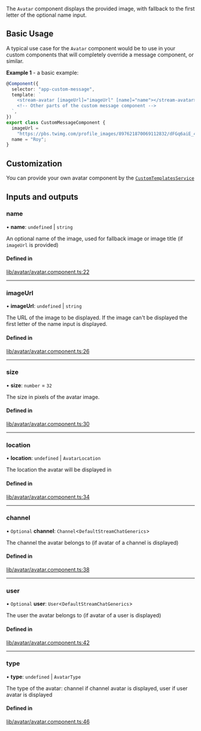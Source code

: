 The `Avatar` component displays the provided image, with fallback to the first letter of the optional name input.

## Basic Usage

A typical use case for the `Avatar` component would be to use in your custom components that will completely override a message component, or similar.

**Example 1** - a basic example:

```typescript
@Component({
  selector: "app-custom-message",
  template: `
    <stream-avatar [imageUrl]="imageUrl" [name]="name"></stream-avatar>
    <!-- Other parts of the custom message component -->
  `,
})
export class CustomMessageComponent {
  imageUrl =
    "https://pbs.twimg.com/profile_images/897621870069112832/dFGq6aiE_400x400.jpg";
  name = "Roy";
}
```

## Customization

You can provide your own avatar component by the [`CustomTemplatesService`](../services/CustomTemplatesService.mdx)

[//]: # "Start of generated content"
## Inputs and outputs 


### name

• **name**: `undefined` \| `string`

An optional name of the image, used for fallback image or image title (if `imageUrl` is provided)

#### Defined in

[lib/avatar/avatar.component.ts:22](https://github.com/GetStream/stream-chat-angular/blob/168e66d/projects/stream-chat-angular/src/lib/avatar/avatar.component.ts#L22)

___

### imageUrl

• **imageUrl**: `undefined` \| `string`

The URL of the image to be displayed. If the image can't be displayed the first letter of the name input is displayed.

#### Defined in

[lib/avatar/avatar.component.ts:26](https://github.com/GetStream/stream-chat-angular/blob/168e66d/projects/stream-chat-angular/src/lib/avatar/avatar.component.ts#L26)

___

### size

• **size**: `number` = `32`

The size in pixels of the avatar image.

#### Defined in

[lib/avatar/avatar.component.ts:30](https://github.com/GetStream/stream-chat-angular/blob/168e66d/projects/stream-chat-angular/src/lib/avatar/avatar.component.ts#L30)

___

### location

• **location**: `undefined` \| `AvatarLocation`

The location the avatar will be displayed in

#### Defined in

[lib/avatar/avatar.component.ts:34](https://github.com/GetStream/stream-chat-angular/blob/168e66d/projects/stream-chat-angular/src/lib/avatar/avatar.component.ts#L34)

___

### channel

• `Optional` **channel**: `Channel`<`DefaultStreamChatGenerics`\>

The channel the avatar belongs to (if avatar of a channel is displayed)

#### Defined in

[lib/avatar/avatar.component.ts:38](https://github.com/GetStream/stream-chat-angular/blob/168e66d/projects/stream-chat-angular/src/lib/avatar/avatar.component.ts#L38)

___

### user

• `Optional` **user**: `User`<`DefaultStreamChatGenerics`\>

The user the avatar belongs to (if avatar of a user is displayed)

#### Defined in

[lib/avatar/avatar.component.ts:42](https://github.com/GetStream/stream-chat-angular/blob/168e66d/projects/stream-chat-angular/src/lib/avatar/avatar.component.ts#L42)

___

### type

• **type**: `undefined` \| `AvatarType`

The type of the avatar: channel if channel avatar is displayed, user if user avatar is displayed

#### Defined in

[lib/avatar/avatar.component.ts:46](https://github.com/GetStream/stream-chat-angular/blob/168e66d/projects/stream-chat-angular/src/lib/avatar/avatar.component.ts#L46)

[//]: # "End of generated content"
